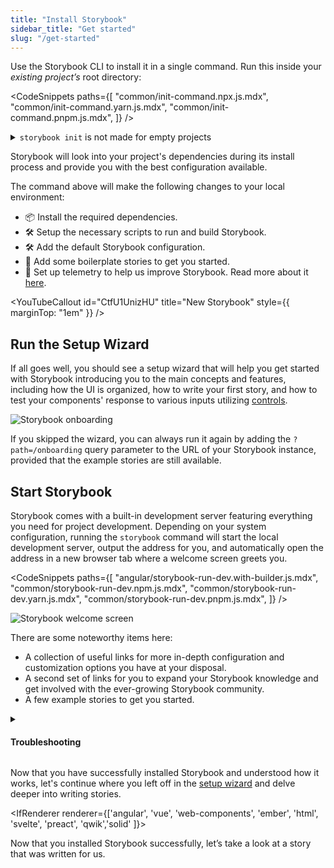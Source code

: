 ```yaml
---
title: "Install Storybook"
sidebar_title: "Get started"
slug: "/get-started"
---
```


Use the Storybook CLI to install it in a single command. Run this inside your _existing project’s_ root directory:

<CodeSnippets
  paths={[
    "common/init-command.npx.js.mdx",
    "common/init-command.yarn.js.mdx",
    "common/init-command.pnpm.js.mdx",
  ]}
/>

<details>

<summary>
  <code>storybook init</code> is not made for empty projects
</summary>

Storybook needs to be installed into a project that is already set up with a framework. It will not work on an empty project. There are many ways to bootstrap an app in a given framework, including:

- 📦 [Create an Angular Workspace](https://angular.io/cli/new)
- 📦 [Create React App](https://reactjs.org/docs/create-a-new-react-app.html)
- 📦 [Create a Vue App](https://vuejs.org/guide/quick-start.html)
- 📦 [Ember CLI](https://guides.emberjs.com/release/getting-started/quick-start/)
- 📦 [Vite CLI](https://vitejs.dev/guide/#scaffolding-your-first-vite-project)
- Or any other tooling available.

</details>

Storybook will look into your project's dependencies during its install process and provide you with the best configuration available.

The command above will make the following changes to your local environment:

- 📦 Install the required dependencies.
- 🛠 Setup the necessary scripts to run and build Storybook.
- 🛠 Add the default Storybook configuration.
- 📝 Add some boilerplate stories to get you started.
- 📡 Set up telemetry to help us improve Storybook. Read more about it [here](../configure/telemetry.md).

<YouTubeCallout
  id="CtfU1UnizHU"
  title="New Storybook"
  style={{ marginTop: "1em" }}
/>

<IfRenderer renderer='react'>

## Run the Setup Wizard

If all goes well, you should see a setup wizard that will help you get started with Storybook introducing you to the main concepts and features, including how the UI is organized, how to write your first story, and how to test your components' response to various inputs utilizing [controls](../essentials/controls).

![Storybook onboarding](./example-onboarding-wizard.png)

If you skipped the wizard, you can always run it again by adding the `?path=/onboarding` query parameter to the URL of your Storybook instance, provided that the example stories are still available.

</IfRenderer>

## Start Storybook

Storybook comes with a built-in development server featuring everything you need for project development. Depending on your system configuration, running the `storybook` command will start the local development server, output the address for you, and automatically open the address in a new browser tab where a welcome screen greets you.

<CodeSnippets
  paths={[
    "angular/storybook-run-dev.with-builder.js.mdx",
    "common/storybook-run-dev.npm.js.mdx",
    "common/storybook-run-dev.yarn.js.mdx",
    "common/storybook-run-dev.pnpm.js.mdx",
  ]}
/>

![Storybook welcome screen](./example-welcome.png)

There are some noteworthy items here:

- A collection of useful links for more in-depth configuration and customization options you have at your disposal.
- A second set of links for you to expand your Storybook knowledge and get involved with the ever-growing Storybook community.
- A few example stories to get you started.

<details>
<summary><h4 id="troubleshooting">Troubleshooting</h4></summary>

Below are some of the most common installation issues and instructions on how to solve them.

<FeatureSnippets
  paths={[
    "get-started/installation-problems/angular.mdx",
    "get-started/installation-problems/ember.mdx",
    "get-started/installation-problems/html.mdx",
    "get-started/installation-problems/preact.mdx",
    "get-started/installation-problems/react.mdx",
    "get-started/installation-problems/svelte.mdx",
    "get-started/installation-problems/vue.mdx",
    "get-started/installation-problems/web-components.mdx",
    "get-started/installation-problems/qwik.mdx",
    "get-started/installation-problems/solid.mdx",
  ]}
/>

<Callout variant="info">

Storybook collects completely anonymous data to help us improve user experience. Participation is optional, and you may [opt-out](../configure/telemetry.md#how-to-opt-out) if you'd not like to share any information.

</Callout>

If all else fails, try asking for [help](https://storybook.js.org/community#support)

</details>

<IfRenderer renderer='react'>

Now that you have successfully installed Storybook and understood how it works, let's continue where you left off in the [setup wizard](#run-the-setup-wizard) and delve deeper into writing stories.

</IfRenderer>

<IfRenderer renderer={['angular', 'vue', 'web-components', 'ember', 'html', 'svelte', 'preact', 'qwik','solid' ]}>

Now that you installed Storybook successfully, let’s take a look at a story that was written for us.

</IfRenderer>
